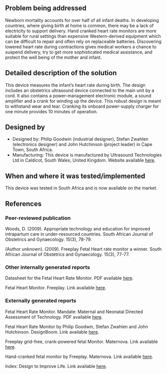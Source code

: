 {{Medical Device
|Health Topic=Child mortality
|Classification=Diagnosis
|Scope=Commercialized
|Location=Africa, Asia, South America
|Image=Freeplay.jpg
}}
==Problem being addressed==
Newborn mortality accounts for over half of all infant deaths. In developing countries, where giving birth at home is common, there may be a lack of electricity to support delivery. Hand cranked heart rate monitors are more suitable for rural settings than expensive Western-derived equipment which can be difficult to repair and often rely on replaceable batteries. Discovering lowered heart rate during contractions gives medical workers a chance to suspend delivery, try to get more sophisticated medical assistance, and protect the well being of the mother and infant.

==Detailed description of the solution==
This device measures the infant’s heart rate during birth. The design includes an obstetrics ultrasound device connected to the main unit by a cord. It also contains a power-management electronic module, a sound amplifier and a crank for winding up the device. This robust design is meant to withstand wear and tear.  Cranking its onboard power-supply charger for one minute provides 10 minutes of operation.

==Designed by==
*Designed by: Philip Goodwin (industrial designer), Stefan Zwahlen (electronics designer) and John Hutchinson (project leader) in Cape Town, South Africa.
*Manufacturing: This device is manufactured by Ultrasound Technologies Ltd in Caldicot, South Wales, United Kingdom. Website available [http://www.doppler.co.uk/ here].

==When and where it was tested/implemented ==
This device was tested in South Africa and is now available on the market.

==References==
===Peer-reviewed publication===
Woods, D. (2009). Appropriate technology and education for improved intrapartum care in under-resourced countries. South African Journal of Obstetrics and Gynaecology. 15(3), 78-79.

(Author unknown). (2009). Freeplay Fetal Heart rate monitor a winner. South African Journal of Obstetrics and Gynaecology. 15(3), 77-77.

===Other internally generated reports===
Datasheet for the Fetal Heart Rate Monitor.  PDF available [http://www.doppler.co.uk/datasheets/freeplayFHRM%20.pdf here].

Fetal Heart Monitor.  Freeplay.  Link available [http://www.freeplayenergy.com/page-view.php?pagename=Fetal-Heart-Monitor here].

===Externally generated reports===
Fetal Heart Rate Monitor.  Mandate: Maternal and Neonatal Directed Assessment of Technology.  PDF available [http://mnhtech.org/uploads/Fetal%20Heart%20Rate%20Monitor.pdf here].

Fetal Heart Rate Monitor by Philip Goodwin, Stefan Zwahlen and John Hutchinson.  DesignBoom.  Link available [http://www.designboom.com/weblog/cat/8/view/7425/fetal-heart-rate-monitor-by-philip-goodwin-stefan-zwahlen-and-john-hutchinson.html here].

Freeplay grid-free, crank-powered fetal Monitor.  Maternova.  Link available [http://maternova.net/health-innovations/freeplay-grid-free-crank-powered-fetal-monitor here].

Hand-cranked fetal monitor by Freeplay.  Maternova.  Link available [http://maternova.net/news/hand-cranked-fetal-monitor-freeplay here].

Index: Design to Improve Life.  Link available [http://www.indexaward.dk/index.php?option=com_content_custom&view=article&id=373:free-play-fetal-heart-reat-monitor&catid=9:winners-2009&Itemid=20 here].